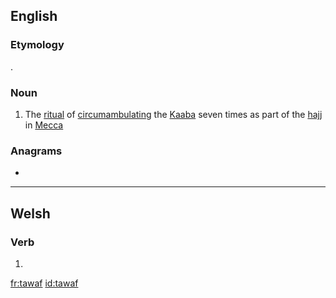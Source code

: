 ==English==

===Etymology===
{{bor|en|ar|طَوَاف}}.

===Noun===
{{wikipedia}}
{{en-noun}}

# {{lb|en|Islam}} The [[ritual]] of [[circumambulate|circumambulating]] the [[Kaaba]] seven times as part of the [[hajj]] in [[Mecca]]

===Anagrams===
* {{l|en|fatwa}}

----

==Welsh==

===Verb===
{{head|cy|verb form}}

# {{inflection of|tewi||1|s|present/future|lang=cy}}

[[fr:tawaf]]
[[id:tawaf]]